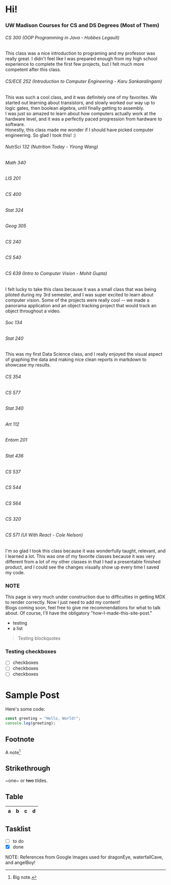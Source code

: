 # Hi! 

### UW Madison Courses for CS and DS Degrees (Most of Them)
###### CS 300 (OOP Programming in Java - Hobbes Legault)
This class was a nice introduction to programing and my professor was really great. I didn't feel like I was prepared enough from my high school experience to complete the first few projects,
but I felt much more competent after this class.

###### CS/ECE 252 (Introduction to Computer Engineering - Karu Sankaralingam)
This was such a cool class, and it was definitely one of my favorites. We started out learning about transistors, and slowly worked our way up to logic gates, then boolean algebra, until finally getting to assembly.  
I was just so amazed to learn about how computers actually work at the hardware level, and it was a perfectly paced progression from hardware to software.  
Honestly, this class made me wonder if I should have picked computer engineering. So glad I took this! :)

###### NutrSci 132 (Nutrition Today - Yirong Wang)


###### Math 340


###### LIS 201


###### CS 400


###### Stat 324
###### Geog 305
###### CS 240
###### CS 540
###### CS 639 (Intro to Computer Vision - Mohit Gupta)
I felt lucky to take this class because it was a small class that was being piloted during my 3rd semester, and I was super excited to learn about computer vision.
Some of the projects were really cool -- we made a panorama application and an object tracking project that would track an object throughout a video.

###### Soc 134
###### Stat 240
This was my first Data Science class, and I really enjoyed the visual aspect of graphing the data and making nice clean reports in markdown to showcase my results. 

###### CS 354 
###### CS 577
###### Stat 340
###### Art 112
###### Entom 201
###### Stat 436
###### CS 537
###### CS 544
###### CS 564
###### CS 320
###### CS 571 (UI With React - Cole Nelson)
I'm so glad I took this class because it was wonderfully taught, relevant, and I learned a lot. This was one of my favorite classes because it was very different 
from a lot of my other classes in that I had a presentable finished product, and I could see the changes visually show up every time I saved my code. 




### NOTE

This page is very much under construction due to difficulties in getting MDX to render correctly. Now I just need to add my content!  
Blogs coming soon, feel free to give me recommendations for what to talk about. Of course, I'll have the obligatory "how-I-made-this-site-post."

- testing
- a list

> Testing blockquotes

### Testing checkboxes
* [ ] checkboxes
* [ ] checkboxes
* [ ] checkboxes

# Sample Post

Here's some code:

```js
const greeting = "Hello, World!";
console.log(greeting);
```

## Footnote

A note[^1]

[^1]: Big note.

## Strikethrough

~one~ or ~~two~~ tildes.

## Table

| a | b  |  c |  d  |
| - | :- | -: | :-: |

## Tasklist

* [ ] to do
* [x] done

NOTE: References from Google Images used for dragonEye, waterfallCave, and angelBoy!
